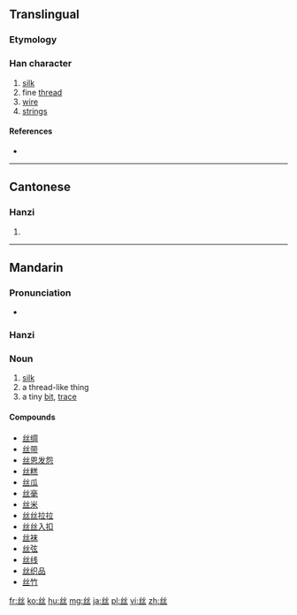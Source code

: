 {{also|絲|糸|纟}}
==Translingual==
{{zh-hanzi-box|丝|[[絲]]}}

===Etymology===
{{Han simp|絲}}

===Han character===
{{Han char|rn=1|rad=一|as=04|sn=5|four=|canj=女女一 (VVM)}}

# [[silk]]
# fine [[thread]]
# [[wire]]
# [[string]]s

====References====
* {{Han ref|kx=0078.021|hdz=10017.080|uh=4E1D|ud=19997}}

----

==Cantonese==

===Hanzi===
{{yue-hanzi|tra=絲|jyut=si1|y=si1}}

# {{defn|lang=yue|sort=一04}}

----

==Mandarin==

===Pronunciation===
* {{audio|Zh-si.ogg|Audio|lang=cmn}}

===Hanzi===
{{cmn-hanzi|tra=絲|pin=[[sī]] ([[si1]])|wg=ssu<sup>1</sup>}}

===Noun===
{{cmn-noun|s|tra=絲|pin=sī|pint=si1|rs=一04}}

# [[silk]]
# a thread-like thing
# a tiny [[bit]], [[trace]]

====Compounds====
* [[丝绸]]
* [[丝带]]
* [[丝恩发怨]]
* [[丝糕]]
* [[丝瓜]]
* [[丝毫]]
* [[丝米]]
* [[丝丝拉拉]]
* [[丝丝入扣]]
* [[丝袜]]
* [[丝弦]]
* [[丝线]]
* [[丝织品]]
* [[丝竹]]

[[fr:丝]]
[[ko:丝]]
[[hu:丝]]
[[mg:丝]]
[[ja:丝]]
[[pl:丝]]
[[vi:丝]]
[[zh:丝]]